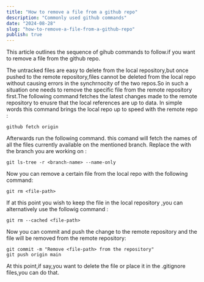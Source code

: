 ```yaml
---
title: "How to remove a file from a github repo"
description: "Commonly used github commands"
date: "2024-08-28"
slug: "how-to-remove-a-file-from-a-github-repo"
publish: true
---
```


This article outlines the sequence of gihub commands to follow.if you want to remove a file from the github repo.

The untracked files are easy to delete from the local repository,but once pushed to the remote repository,files cannot be deleted from the
local repo without causing errors in the synchrnocity of the two repos.So in such a situation one needs to remove the specific file from the
remote repository first.The following command fetches the latest changes made to the remote repository to enusre that the local
references are up to data. In simple words this command brings the local repo up to speed with the remote repo :

```
github fetch origin
```

Afterwards run the following command. this comand will fetch the names of all the files currently available on the mentioned branch.
Replace the <branch-name> with the branch you are working on :

```
git ls-tree -r <branch-name> --name-only
```

Now you can remove a certain file from the local repo with the following command:

```
git rm <file-path>
```

If at this point you wish to keep the file in the local repository ,you can alternatively use the followig command :

```
git rm --cached <file-path>
```

Now you can commit and push the change to the remote repository and the file will be removed from the remote repository:

```
git commit -m "Remove <file-path> from the repository"
git push origin main
```

At this point,if say,you want to delete the file or place it in the .gitignore files,you can do that.
